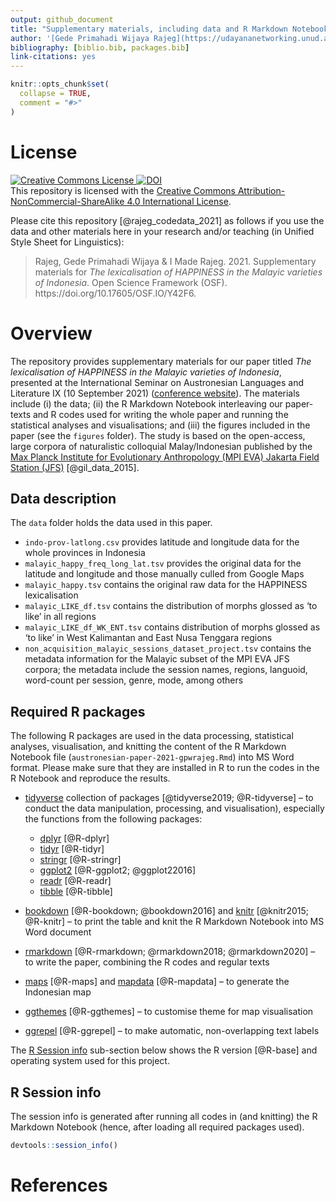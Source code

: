 ```yaml
---
output: github_document
title: "Supplementary materials, including data and R Markdown Notebook, for a paper titled *The lexicalisation of HAPPINESS in the Malayic varieties of Indonesia*"
author: '[Gede Primahadi Wijaya Rajeg](https://udayananetworking.unud.ac.id/lecturer/880-gede-primahadi-wijaya-rajeg) <a itemprop="sameAs" content="https://orcid.org/0000-0002-2047-8621" href="https://orcid.org/0000-0002-2047-8621" target="orcid.widget" rel="noopener noreferrer" style="vertical-align:top;"><img src="https://orcid.org/sites/default/files/images/orcid_16x16.png" style="width:1em;margin-right:.5em;" alt="ORCID iD icon"></a> & [I Made Rajeg](https://udayananetworking.unud.ac.id/lecturer/1817-i-made-rajeg) <a itemprop="sameAs" content="https://orcid.org/0000-0001-8989-0203" href="https://orcid.org/0000-0001-8989-0203" target="orcid.widget" rel="noopener noreferrer" style="vertical-align:top;"><img src="https://orcid.org/sites/default/files/images/orcid_16x16.png" style="width:1em;margin-right:.5em;" alt="ORCID iD icon"></a><br />Universitas Udayana, Indonesia'
bibliography: [biblio.bib, packages.bib]
link-citations: yes
---
```


<!-- README.md is generated from README.Rmd. Please edit that file -->

```r
knitr::opts_chunk$set(
  collapse = TRUE,
  comment = "#>"
)
```

# License

<a rel="license" href="http://creativecommons.org/licenses/by-nc-sa/4.0/"><img alt="Creative Commons License" style="border-width:0" src="https://i.creativecommons.org/l/by-nc-sa/4.0/88x31.png" /> [![DOI](https://img.shields.io/badge/OSF-Y42F6-blue.svg?link=https://osf.io/Y42F6/)](https://osf.io/y42f6/)<br />This repository is licensed with the <a rel="license" href="http://creativecommons.org/licenses/by-nc-sa/4.0/">Creative Commons Attribution-NonCommercial-ShareAlike 4.0 International License</a>.

Please cite this repository [@rajeg_codedata_2021] as follows if you use the data and other materials here in your research and/or teaching (in Unified Style Sheet for Linguistics):

> Rajeg, Gede Primahadi Wijaya & I Made Rajeg. 2021. Supplementary materials for *The lexicalisation of HAPPINESS in the Malayic varieties of Indonesia*. Open Science Framework (OSF). https://doi.org/10.17605/OSF.IO/Y42F6.

# Overview 

The repository provides supplementary materials for our paper titled *The lexicalisation of HAPPINESS in the Malayic varieties of Indonesia*, presented at the International Seminar on Austronesian Languages and Literature IX (10 September 2021) ([conference website](https://ucs.unud.ac.id/conf/isall-ix)). The materials include (i) the data; (ii) the R Markdown Notebook interleaving our paper-texts and R codes used for writing the whole paper and running the statistical analyses and visualisations; and (iii) the figures included in the paper (see the `figures` folder). The study is based on the open-access, large corpora of naturalistic colloquial Malay/Indonesian published by the [Max Planck Institute for Evolutionary Anthropology (MPI EVA) Jakarta Field Station (JFS)](https://lingweb.eva.mpg.de/archive/jakarta/index.html) [@gil_data_2015].

## Data description

The `data` folder holds the data used in this paper.

- `indo-prov-latlong.csv` provides latitude and longitude data for the whole provinces in Indonesia
- `malayic_happy_freq_long_lat.tsv` provides the original data for the latitude and longitude and those manually culled from Google Maps
- `malayic_happy.tsv` contains the original raw data for the HAPPINESS lexicalisation
- `malayic_LIKE_df.tsv` contains the distribution of morphs glossed as 'to like' in all regions
- `malayic_LIKE_df_WK_ENT.tsv` contains distribution of morphs glossed as 'to like' in West Kalimantan and East Nusa Tenggara regions
- `non_acquisition_malayic_sessions_dataset_project.tsv` contains the metadata information for the Malayic subset of the MPI EVA JFS corpora; the metadata include the session names, regions, languoid, word-count per session, genre, mode, among others

## Required R packages

The following R packages are used in the data processing, statistical analyses, visualisation, and knitting the content of the R Markdown Notebook file (`austronesian-paper-2021-gpwrajeg.Rmd`) into MS Word format. Please make sure that they are installed in R to run the codes in the R Notebook and reproduce the results.

- [tidyverse](https://www.tidyverse.org) collection of packages [@tidyverse2019; @R-tidyverse] -- to conduct the data manipulation, processing, and visualisation), especially the functions from the following packages:

  - [dplyr](https://dplyr.tidyverse.org) [@R-dplyr]
  - [tidyr](https://tidyr.tidyverse.org) [@R-tidyr]
  - [stringr](https://stringr.tidyverse.org) [@R-stringr]
  - [ggplot2](https://ggplot2.tidyverse.org) [@R-ggplot2; @ggplot22016]
  - [readr](https://readr.tidyverse.org) [@R-readr]
  - [tibble](https://tibble.tidyverse.org) [@R-tibble]
  
- [bookdown](https://bookdown.org/home/) [@R-bookdown; @bookdown2016] and [knitr](https://yihui.org/knitr/) [@knitr2015; @R-knitr] -- to print the table and knit the R Markdown Notebook into MS Word document
- [rmarkdown](https://rmarkdown.rstudio.com) [@R-rmarkdown; @rmarkdown2018; @rmarkdown2020] -- to write the paper, combining the R codes and regular texts
- [maps](https://cran.r-project.org/web/packages/maps/maps.pdf) [@R-maps] and [mapdata](https://cran.r-project.org/web/packages/mapdata/mapdata.pdf) [@R-mapdata] -- to generate the Indonesian map
- [ggthemes](https://github.com/jrnold/ggthemes) [@R-ggthemes] -- to customise theme for map visualisation 
- [ggrepel](R-ggrepel) [@R-ggrepel] -- to make automatic, non-overlapping text labels

The [R Session info](#sess-info) sub-section below shows the R version [@R-base] and operating system used for this project.

## R Session info {#sess-info}

The session info is generated after running all codes in (and knitting) the R Markdown Notebook (hence, after loading all required packages used).

```r
devtools::session_info()
```

# References
